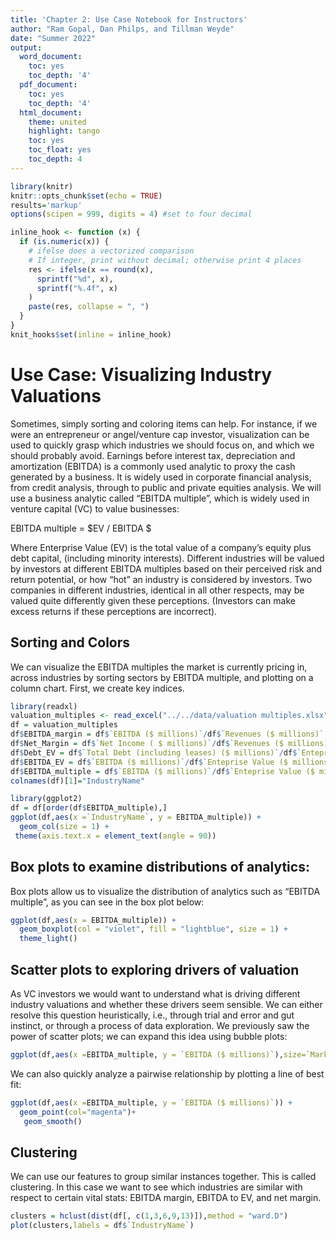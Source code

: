 ```yaml
---
title: 'Chapter 2: Use Case Notebook for Instructors'
author: "Ram Gopal, Dan Philps, and Tillman Weyde"
date: "Summer 2022"
output:
  word_document:
    toc: yes
    toc_depth: '4'
  pdf_document:
    toc: yes
    toc_depth: '4'
  html_document:
    theme: united
    highlight: tango
    toc: yes
    toc_float: yes
    toc_depth: 4
---
```


```r
library(knitr)
knitr::opts_chunk$set(echo = TRUE)
results='markup' 
options(scipen = 999, digits = 4) #set to four decimal 

inline_hook <- function (x) {
  if (is.numeric(x)) {
    # ifelse does a vectorized comparison
    # If integer, print without decimal; otherwise print 4 places
    res <- ifelse(x == round(x),
      sprintf("%d", x),
      sprintf("%.4f", x)
    )
    paste(res, collapse = ", ")
  }
}
knit_hooks$set(inline = inline_hook)

```

# Use Case: Visualizing Industry Valuations

Sometimes, simply sorting and coloring items can help. For instance, if we were an entrepreneur or angel/venture cap investor, visualization can be used to quickly grasp which industries we should focus on, and which we should probably avoid. Earnings before interest tax, depreciation and amortization (EBITDA) is a commonly used analytic to proxy the cash generated by a business. It is widely used in corporate financial analysis, from credit analysis, through to public and private equities analysis. We will use a business analytic called “EBITDA multiple”, which is widely used in venture capital (VC) to value businesses: 

EBITDA multiple  = $EV / EBITDA $

Where Enterprise Value (EV) is the total value of a company’s equity plus debt capital, (including minority interests). Different industries will be valued by investors at different EBITDA multiples based on their perceived risk and return potential, or how “hot” an industry is considered by investors. Two companies in different industries, identical in all other respects, may be valued quite differently given these perceptions. (Investors can make excess returns if these perceptions are incorrect).  

## Sorting and Colors 

We can visualize the EBITDA multiples the market is currently pricing in, across industries by sorting sectors by EBITDA multiple, and plotting on a column chart. First, we create key indices. 

```r
library(readxl)
valuation_multiples <- read_excel("../../data/valuation multiples.xlsx")
df = valuation_multiples
df$EBITDA_margin = df$`EBITDA ($ millions)`/df$`Revenues ($ millions)`
df$Net_Margin = df$`Net Income ( $ millions)`/df$`Revenues ($ millions)`
df$Debt_EV = df$`Total Debt (including leases) ($ millions)`/df$`Enteprise Value ($ millions)`
df$EBITDA_EV = df$`EBITDA ($ millions)`/df$`Enteprise Value ($ millions)`
df$EBITDA_multiple = df$`EBITDA ($ millions)`/df$`Enteprise Value ($ millions)`
colnames(df)[1]="IndustryName"

```


```r
library(ggplot2)
df = df[order(df$EBITDA_multiple),]
ggplot(df,aes(x =`IndustryName`, y = EBITDA_multiple)) + 
  geom_col(size = 1) +
 theme(axis.text.x = element_text(angle = 90))
```
## Box plots to examine distributions of analytics: 

Box plots allow us to visualize the distribution of analytics such as “EBITDA multiple”, as you can see in the box plot below: 
```r
ggplot(df,aes(x = EBITDA_multiple)) + 
  geom_boxplot(col = "violet", fill = "lightblue", size = 1) + 
  theme_light() 
```

## Scatter plots to exploring drivers of valuation 

As VC investors we would want to understand what is driving different industry valuations and whether these drivers seem sensible. We can either resolve this question heuristically, i.e., through trial and error and gut instinct, or through a process of data exploration. We previously saw the power of scatter plots; we can expand this idea using bubble plots: 

```r
ggplot(df,aes(x =EBITDA_multiple, y = `EBITDA ($ millions)`),size=`Market Cap ($ millions)`) +   geom_point(col="magenta") 
```
We can also quickly analyze a pairwise relationship by plotting a line of best fit: 

```r
ggplot(df,aes(x =EBITDA_multiple, y = `EBITDA ($ millions)`)) + 
  geom_point(col="magenta")+
   geom_smooth()
```

## Clustering 

We can use our features to group similar instances together. This is called clustering. In this case we want to see which industries are similar with respect to certain vital stats: EBITDA margin, EBITDA to EV, and net margin. 

```r
clusters = hclust(dist(df[, c(1,3,6,9,13)]),method = "ward.D")
plot(clusters,labels = df$`IndustryName`)
```








